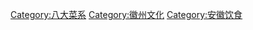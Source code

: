 {{Catmore}}

[[Category:八大菜系|Category:八大菜系]]
[[Category:徽州文化|Category:徽州文化]]
[[Category:安徽饮食|Category:安徽饮食]]